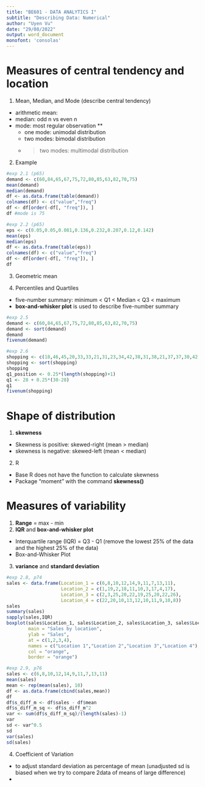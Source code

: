 ```yaml
---
title: "BE601 - DATA ANALYTICS I"
subtitle: "Describing Data: Numerical"
author: "Uyen Vu"
date: "29/08/2022"
output: word_document
monofont: 'consolas'
---
```


# Measures of central tendency and location

1. Mean, Median, and Mode (describe central tendency)
- arithmetic mean:
- median: odd n vs even n
- mode: most regular observation **
  + one mode: unimodal distribution
  + two modes: bimodal distribution
  + > two modes: multimodal distribution
2. Example

```r
#exp 2.1 (p65)
demand <- c(60,84,65,67,75,72,80,85,63,82,70,75)
mean(demand)
median(demand)
df <- as.data.frame(table(demand))
colnames(df) <- c("value","freq")
df <- df[order(-df[, "freq"]), ]
df #mode is 75
```

```r
#exp 2.2 (p65)
eps <- c(0.05,0.05,0.081,0.136,0.232,0.207,0.12,0.142)
mean(eps)
median(eps)
df <- as.data.frame(table(eps))
colnames(df) <- c("value","freq")
df <- df[order(-df[, "freq"]), ]
df
```

3. Geometric mean

4. Percentiles and Quartiles
- five-number summary: minimum < Q1 < Median < Q3 < maximum
- **box-and-whisker plot** is used to describe five-number summary

```r
#exp 2.5
demand <- c(60,84,65,67,75,72,80,85,63,82,70,75)
demand <- sort(demand)
demand
fivenum(demand)
```

```r
#exp 2.6
shopping <- c(18,46,45,20,33,33,21,31,23,34,42,38,31,38,21,37,37,30,42,34,34,18,30,48,51,52,19,37,30,25,42,41,34,50,52,50,19,21,34,25,18,25,25,43,59,37,23,23,40,31,45,51,45,60,30,40,37,21,34,34,42,43,60,40,37,20,40,18,21,52,18,68,28,57,63,57,63,31,67,25,69,34,69,57,69,57,70,18,70,70,71,73,73,71,70,69,68,64,59,18,47,52,55,25)
shopping <- sort(shopping)
shopping
q1_position <- 0.25*(length(shopping)+1)
q1 <- 28 + 0.25*(30-28)
q1
fivenum(shopping)
```


# Shape of distribution

1. **skewness**
- Skewness is positive: skewed-right (mean > median)
- skewness is negative: skewed-left (mean < median)

2. R
- Base R does not have the function to calculate skewness
- Package "moment" with the command **skewness()**

# Measures of variability

1. **Range** = max - min
2. **IQR** and **box-and-whisker plot**
- Interquartile range (IQR) = Q3 - Q1 (remove the lowest 25% of the data and the highest 25% of the data)
- Box-and-Whisker Plot
3. **variance** and **standard deviation**

```r
#exp 2.8, p74
sales <- data.frame(Location_1 = c(6,8,10,12,14,9,11,7,13,11),
                    Location_2 = c(1,19,2,18,11,10,3,17,4,17),
                    Location_3 = c(2,3,25,20,22,19,25,20,22,26),
                    Location_4 = c(22,20,10,13,12,10,11,9,10,8))
sales
summary(sales)
sapply(sales,IQR)
boxplot(sales$Location_1, sales$Location_2, sales$Location_3, sales$Location_4,
        main = "Sales by location",
        ylab = "Sales",
        at = c(1,2,3,4),
        names = c("Location 1","Location 2","Location 3","Location 4"),
        col = "orange",
        border = "orange")
```

```r
#exp 2.9, p76
sales <- c(6,8,10,12,14,9,11,7,13,11)
mean(sales)
mean <- rep(mean(sales), 10)
df <- as.data.frame(cbind(sales,mean))
df
df$s_diff_m <- df$sales - df$mean
df$s_diff_m_sq <- df$s_diff_m^2
var <- sum(df$s_diff_m_sq)/(length(sales)-1)
var
sd <- var^0.5
sd
var(sales)
sd(sales)
```

4. Coefficient of Variation
- to adjust standard deviation as percentage of mean (unadjusted sd is biased when we try to compare 2data of means of large difference)
- 
